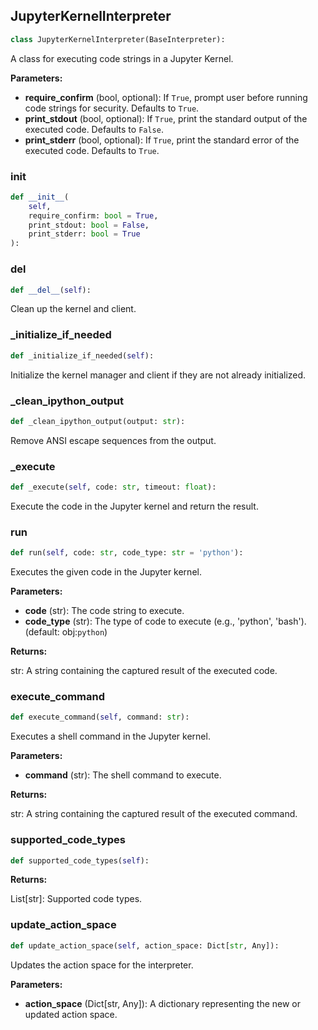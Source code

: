 <a id="camel.interpreters.ipython_interpreter"></a>

<a id="camel.interpreters.ipython_interpreter.JupyterKernelInterpreter"></a>

## JupyterKernelInterpreter

```python
class JupyterKernelInterpreter(BaseInterpreter):
```

A class for executing code strings in a Jupyter Kernel.

**Parameters:**

- **require_confirm** (bool, optional): If `True`, prompt user before running code strings for security. Defaults to `True`.
- **print_stdout** (bool, optional): If `True`, print the standard output of the executed code. Defaults to `False`.
- **print_stderr** (bool, optional): If `True`, print the standard error of the executed code. Defaults to `True`.

<a id="camel.interpreters.ipython_interpreter.JupyterKernelInterpreter.__init__"></a>

### __init__

```python
def __init__(
    self,
    require_confirm: bool = True,
    print_stdout: bool = False,
    print_stderr: bool = True
):
```

<a id="camel.interpreters.ipython_interpreter.JupyterKernelInterpreter.__del__"></a>

### __del__

```python
def __del__(self):
```

Clean up the kernel and client.

<a id="camel.interpreters.ipython_interpreter.JupyterKernelInterpreter._initialize_if_needed"></a>

### _initialize_if_needed

```python
def _initialize_if_needed(self):
```

Initialize the kernel manager and client if they are not already
initialized.

<a id="camel.interpreters.ipython_interpreter.JupyterKernelInterpreter._clean_ipython_output"></a>

### _clean_ipython_output

```python
def _clean_ipython_output(output: str):
```

Remove ANSI escape sequences from the output.

<a id="camel.interpreters.ipython_interpreter.JupyterKernelInterpreter._execute"></a>

### _execute

```python
def _execute(self, code: str, timeout: float):
```

Execute the code in the Jupyter kernel and return the result.

<a id="camel.interpreters.ipython_interpreter.JupyterKernelInterpreter.run"></a>

### run

```python
def run(self, code: str, code_type: str = 'python'):
```

Executes the given code in the Jupyter kernel.

**Parameters:**

- **code** (str): The code string to execute.
- **code_type** (str): The type of code to execute (e.g., 'python', 'bash'). (default: obj:`python`)

**Returns:**

  str: A string containing the captured result of the
executed code.

<a id="camel.interpreters.ipython_interpreter.JupyterKernelInterpreter.execute_command"></a>

### execute_command

```python
def execute_command(self, command: str):
```

Executes a shell command in the Jupyter kernel.

**Parameters:**

- **command** (str): The shell command to execute.

**Returns:**

  str: A string containing the captured result of the
executed command.

<a id="camel.interpreters.ipython_interpreter.JupyterKernelInterpreter.supported_code_types"></a>

### supported_code_types

```python
def supported_code_types(self):
```

**Returns:**

  List[str]: Supported code types.

<a id="camel.interpreters.ipython_interpreter.JupyterKernelInterpreter.update_action_space"></a>

### update_action_space

```python
def update_action_space(self, action_space: Dict[str, Any]):
```

Updates the action space for the interpreter.

**Parameters:**

- **action_space** (Dict[str, Any]): A dictionary representing the new or updated action space.
